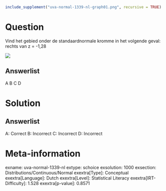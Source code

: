 ```r
include_supplement("uva-normal-1339-nl-graph01.png", recursive = TRUE)
```

Question
========

Vind het gebied onder de standaardnormale kromme in het volgende geval:
rechts van z = -1,28

![](uva-normal-1339-nl-graph01.png)

Answerlist
----------

A
B
C
D

Solution
========

Answerlist
----------

A: Correct
B: Incorrect
C: Incorrect
D: Incorrect

Meta-information
================
exname: uva-normal-1339-nl
extype: schoice
exsolution: 1000
exsection: Distributions/Continuous/Normal
exextra[Type]: Conceptual
exextra[Language]: Dutch
exextra[Level]: Statistical Literacy
exextra[IRT-Difficulty]: 1.528
exextra[p-value]: 0.8571
